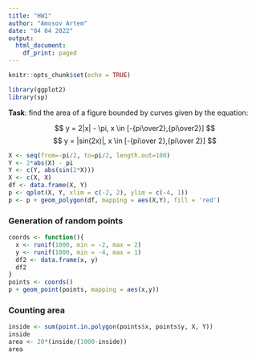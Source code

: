 ```yaml
---
title: "HW1"
author: "Amosov Artem"
date: "04 04 2022"
output:
  html_document:
    df_print: paged
---
```


```r
knitr::opts_chunk$set(echo = TRUE)
```

```r
library(ggplot2)
library(sp)
```

**Task**: find the area of a figure bounded by curves given by the equation:

$$
 y = 2|x| - \pi, x \in [-{pi\over2},{pi\over2}]
$$
$$
 y = |sin(2x)|, x \in [-{pi\over 2},{pi\over 2}]
$$

```r
X <- seq(from=-pi/2, to=pi/2, length.out=100)
Y <- 2*abs(X) - pi
Y <- c(Y, abs(sin(2*X)))
X <- c(X, X)
df <- data.frame(X, Y)
p <- qplot(X, Y, xlim = c(-2, 2), ylim = c(-4, 1))
p <- p + geom_polygon(df, mapping = aes(X,Y), fill = 'red')
```



### Generation of random points
```r
coords <- function(){
  x <- runif(1000, min = -2, max = 2)
  y <- runif(1000, min = -4, max = 1)
  df2 <- data.frame(x, y)
  df2
}
points <- coords()
p + geom_point(points, mapping = aes(x,y)) 

```

### Counting area
```r
inside <- sum(point.in.polygon(points$x, points$y, X, Y))
inside
area <- 20*(inside/(1000-inside))
area
```

